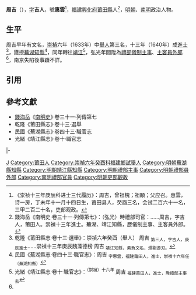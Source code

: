 '''周吉'''（{{bd|16世紀||17世紀}}），[[表字|字]]'''吉人'''，號'''惠雲'''<ref>《崇祯十三年庚辰科进士三代履历》：周吉，曾祖槐；祖顒；父应召。惠雲，诗一房，丁未年十一月十四日生，莆田县人，癸酉三名，会试二百六十一名，三甲二百二十名，吏部观政。</ref>，[[福建等處承宣布政使司|福建]][[興化府|興化府]][[莆田縣|莆田縣]]人<ref name=djs>錢海岳《南明史·卷三十一·列傳第七》：（弘光）時禮部司官：……周吉，字吉人，莆田人。崇禎十三年進士。蕪湖、靖江知縣，歷儀制主事、主客員外郎。</ref>，[[明朝|明朝]]、[[南明|南明]]政治人物。

==生平==
周吉早年有文名，[[崇禎|崇禎]]六年（1633年）中[[舉人|舉人]]第三名，十三年（1640年）成[[進士|進士]]<ref>乾隆《莆田縣志·卷十三·選舉》：崇禎六年癸酉（舉人） 周吉 <sub>第三人，字吉人，庚辰進士</sub>……崇禎十三年庚辰魏藻德榜 周吉 <sub>靖江知縣，素負文名，煩剔游刃。</sub></ref>，獲授[[蕪湖縣|蕪湖]][[知縣|知縣]]<ref>民國《蕪湖縣志·卷四十三·職官志》：周吉 <sub>字惠雲，福建莆田人，進士，崇禎十六年任（蕪湖知縣）</sub></ref>，同年轉往[[靖江縣|靖江]]<ref>光緒《靖江縣志·卷十·職官志》：<sup>（崇禎）十六年</sup> 周吉 <sub>福建莆田人，進士，陞禮部主事去</sub></ref>，弘光年間陞為[[禮部|禮部]][[儀制清吏司|儀制]][[主事|主事]]、[[主客司|主客]][[員外郎|員外郎]]<ref name=djs/>，南京失陷後事蹟不詳。

==引用==
{{reflist}}

==參考文獻==
*[[錢海岳|錢海岳]]《[[南明史_(錢海岳)|南明史]]》·卷三十一·列傳第七
*乾隆《莆田縣志》·卷十三·選舉
*民國《蕪湖縣志》·卷四十三·職官志
*光緒《靖江縣志》·卷十·職官志

{{start box}}
{{s-off}}
{{s-before|[[夏繼虞|夏繼虞]]}}
{{s-title|明朝蕪湖縣知縣|1643年}}
{{s-after|[[黃正色_(崇禎舉人)|黃正色]]}}
|-
{{s-before|[[周宏邦|周宏邦]]}}
{{s-title|明朝靖江縣知縣|1643年－1644年}}
{{s-after|[[倪俊明|倪俊明]]}}
{{end box}}

{{崇禎十三年庚辰科殿試金榜}}

[[Category:周姓|J]]
[[Category:莆田人|Category:莆田人]]
[[Category:崇禎六年癸酉科福建鄉試舉人|Category:崇禎六年癸酉科福建鄉試舉人]]
[[Category:明朝蕪湖縣知縣|Category:明朝蕪湖縣知縣]]
[[Category:明朝靖江縣知縣|Category:明朝靖江縣知縣]]
[[Category:明朝禮部主事|Category:明朝禮部主事]]
[[Category:明朝禮部員外郎|Category:明朝禮部員外郎]]
[[Category:南明禮部官員|Category:南明禮部官員]]
[[Category:明朝吏部觀政|Category:明朝吏部觀政]]
{{明朝人物小作品}}